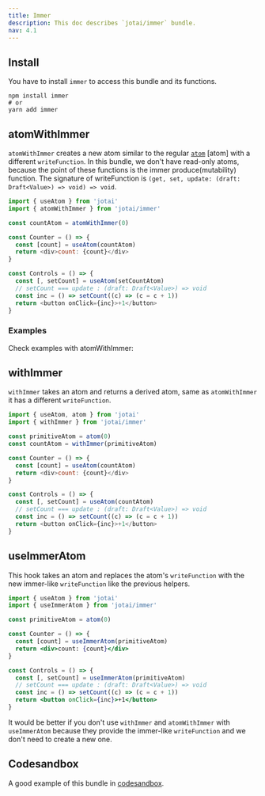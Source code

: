 ```yaml
---
title: Immer
description: This doc describes `jotai/immer` bundle.
nav: 4.1
---
```


## Install

You have to install `immer` to access this bundle and its functions.

```
npm install immer
# or
yarn add immer
```

## atomWithImmer

`atomWithImmer` creates a new atom similar to the regular [`atom`](/jotai/api/core#atom) [atom] with a different `writeFunction`. In this bundle, we don't have read-only atoms, because the point of these functions is the immer produce(mutability) function.
The signature of writeFunction is `(get, set, update: (draft: Draft<Value>) => void) => void`.

```js
import { useAtom } from 'jotai'
import { atomWithImmer } from 'jotai/immer'

const countAtom = atomWithImmer(0)

const Counter = () => {
  const [count] = useAtom(countAtom)
  return <div>count: {count}</div>
}

const Controls = () => {
  const [, setCount] = useAtom(setCountAtom)
  // setCount === update : (draft: Draft<Value>) => void
  const inc = () => setCount((c) => (c = c + 1))
  return <button onClick={inc}>+1</button>
}
```

### Examples

Check examples with atomWithImmer:

<Codesandbox id="8zrqs" />

## withImmer

`withImmer` takes an atom and returns a derived atom, same as `atomWithImmer` it has a different `writeFunction`.

```js
import { useAtom, atom } from 'jotai'
import { withImmer } from 'jotai/immer'

const primitiveAtom = atom(0)
const countAtom = withImmer(primitiveAtom)

const Counter = () => {
  const [count] = useAtom(countAtom)
  return <div>count: {count}</div>
}

const Controls = () => {
  const [, setCount] = useAtom(countAtom)
  // setCount === update : (draft: Draft<Value>) => void
  const inc = () => setCount((c) => (c = c + 1))
  return <button onClick={inc}>+1</button>
}
```

## useImmerAtom

This hook takes an atom and replaces the atom's `writeFunction` with the new immer-like `writeFunction` like the previous helpers.

```jsx
import { useAtom } from 'jotai'
import { useImmerAtom } from 'jotai/immer'

const primitiveAtom = atom(0)

const Counter = () => {
  const [count] = useImmerAtom(primitiveAtom)
  return <div>count: {count}</div>
}

const Controls = () => {
  const [, setCount] = useImmerAtom(primitiveAtom)
  // setCount === update : (draft: Draft<Value>) => void
  const inc = () => setCount((c) => (c = c + 1))
  return <button onClick={inc}>+1</button>
}
```

It would be better if you don't use `withImmer` and `atomWithImmer` with `useImmerAtom` because they provide the immer-like `writeFunction` and we don't need to create a new one.

## Codesandbox

A good example of this bundle in [codesandbox](https://codesandbox.io/s/immer-jotai-doc-ms9pv?file=/src/App.tsx).

<Codesandbox id="ms9pv" />
